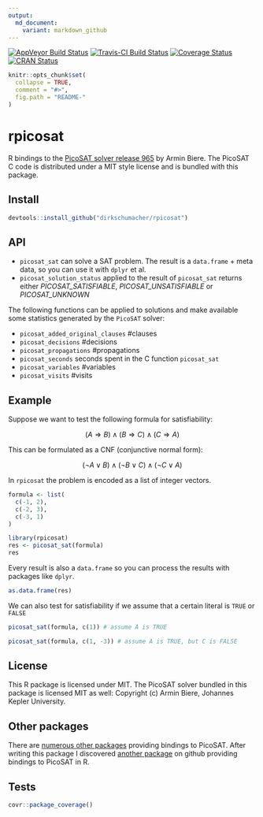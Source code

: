 ```yaml
---
output:
  md_document:
    variant: markdown_github
---
```

[![AppVeyor Build Status](https://ci.appveyor.com/api/projects/status/github/dirkschumacher/rpicosat?branch=master&svg=true)](https://ci.appveyor.com/project/dirkschumacher/rpicosat)
[![Travis-CI Build Status](https://travis-ci.org/dirkschumacher/rpicosat.svg?branch=master)](https://travis-ci.org/dirkschumacher/rpicosat)
[![Coverage Status](https://img.shields.io/codecov/c/github/dirkschumacher/rpicosat/master.svg)](https://codecov.io/github/dirkschumacher/rpicosat?branch=master)
[![CRAN Status](http://www.r-pkg.org/badges/version/rpicosat)](https://CRAN.R-project.org/package=rpicosat)


```r
knitr::opts_chunk$set(
  collapse = TRUE,
  comment = "#>",
  fig.path = "README-"
)
```

# rpicosat

R bindings to the [PicoSAT solver release 965](http://fmv.jku.at/picosat/) by Armin Biere. The PicoSAT C code is distributed under a MIT style license and is bundled with this package.

## Install

```r
devtools::install_github("dirkschumacher/rpicosat")
```


## API

* `picosat_sat` can solve a SAT problem. The result is a `data.frame` + meta data, so you can use it with `dplyr` et al.
* `picosat_solution_status` applied to the result of `picosat_sat` returns either *PICOSAT_SATISFIABLE*, *PICOSAT_UNSATISFIABLE* or *PICOSAT_UNKNOWN*

The following functions can be applied to solutions and make available some statistics generated by the `PicoSAT` solver:

* `picosat_added_original_clauses` #clauses
* `picosat_decisions` #decisions
* `picosat_propagations` #propagations
* `picosat_seconds` seconds spent in the C function `picosat_sat`
* `picosat_variables` #variables
* `picosat_visits` #visits

## Example

Suppose we want to test the following formula for satisfiability:


$$
(A \Rightarrow B)  \wedge (B \Rightarrow C) \wedge (C \Rightarrow A)
$$

This can be formulated as a CNF (conjunctive normal form):

$$
(\neg A \vee B)  \wedge (\neg B \vee C) \wedge (\neg C \vee A)
$$

In `rpicosat` the problem is encoded as a list of integer vectors.

```r
formula <- list(
  c(-1, 2),
  c(-2, 3),
  c(-3, 1)
)
```


```r
library(rpicosat)
res <- picosat_sat(formula)
res
```

Every result is also a `data.frame` so you can process the results with packages like `dplyr`.

```r
as.data.frame(res)
```


We can also test for satisfiability if we assume that a certain literal is `TRUE` or `FALSE`

```r
picosat_sat(formula, c(1)) # assume A is TRUE
```

```r
picosat_sat(formula, c(1, -3)) # assume A is TRUE, but C is FALSE
```

## License

This R package is licensed under MIT. The PicoSAT solver bundled in this package is licensed MIT as well: Copyright (c) Armin Biere, Johannes Kepler University.

## Other packages

There are [numerous other packages](https://github.com/search?utf8=✓&q=picosat) providing bindings to PicoSAT. After writing this package I discovered [another package](https://github.com/dtimes6/Rpicosat) on github providing bindings to PicoSAT in R.

## Tests

```r
covr::package_coverage()
```

